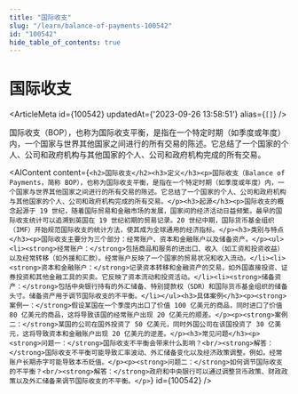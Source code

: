```yaml
---
title: "国际收支"
slug: "/learn/balance-of-payments-100542"
id: "100542"
hide_table_of_contents: true
---
```



# 国际收支

<ArticleMeta id={100542} updatedAt={'2023-09-26 13:58:51'} alias={`[]`} />
<div className='border-solid border-b border-t-0 my-4 border-[var(--ifm-color-gray-300)]' />

国际收支（BOP），也称为国际收支平衡，是指在一个特定时期（如季度或年度）内，一个国家与世界其他国家之间进行的所有交易的陈述。它总结了一个国家的个人、公司和政府机构与其他国家的个人、公司和政府机构完成的所有交易。

<AIContent content={`<h2>国际收支</h2><h3>定义</h3><p>国际收支（Balance of Payments，简称 BOP），也称为国际收支平衡，是指在一个特定时期（如季度或年度）内，一个国家与世界其他国家之间进行的所有交易的陈述。它总结了一个国家的个人、公司和政府机构与其他国家的个人、公司和政府机构完成的所有交易。</p><h3>起源</h3><p>国际收支的概念起源于 19 世纪，随着国际贸易和金融市场的发展，国家间的经济活动日益频繁。最早的国际收支统计可以追溯到英国在 19 世纪初期的贸易记录。20 世纪中期，国际货币基金组织（IMF）开始规范国际收支的统计方法，使其成为全球通用的经济指标。</p><h3>类别与特点</h3><p>国际收支主要分为三个部分：经常账户、资本和金融账户以及储备资产。</p><ul><li><strong>经常账户：</strong>包括商品和服务的进出口、收入（如工资和投资收益）以及经常转移（如外援和汇款）。经常账户反映了一个国家的贸易状况和收入流动。</li><li><strong>资本和金融账户：</strong>记录资本转移和金融资产的交易，如外国直接投资、证券投资和其他金融工具的买卖。它反映了资本流动和投资活动。</li><li><strong>储备资产：</strong>包括中央银行持有的外汇储备、特别提款权（SDR）和国际货币基金组织的储备头寸。储备资产用于调节国际收支的不平衡。</li></ul><h3>具体案例</h3><p><strong>案例一：</strong>假设某国在一个季度内出口了价值 100 亿美元的商品，同时进口了价值 80 亿美元的商品，这将导致该国的经常账户出现 20 亿美元的顺差。</p><p><strong>案例二：</strong>某国的公司在国外投资了 50 亿美元，同时外国公司在该国投资了 30 亿美元，这将导致资本和金融账户出现 20 亿美元的逆差。</p><h3>常见问题</h3><p><strong>问题一：</strong>国际收支不平衡会带来什么影响？<br/><strong>解答：</strong>国际收支不平衡可能导致汇率波动、外汇储备变化以及经济政策调整。例如，经常账户长期赤字可能导致本币贬值。</p><p><strong>问题二：</strong>如何调节国际收支的不平衡？<br/><strong>解答：</strong>政府和中央银行可以通过调整货币政策、财政政策以及外汇储备来调节国际收支的不平衡。</p>`} id={100542} />
